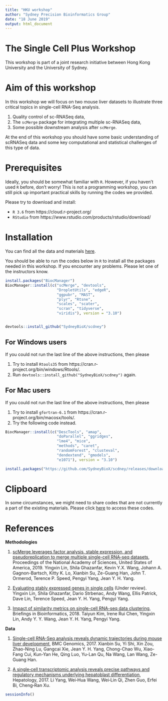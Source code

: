 ```yaml
---
title: "HKU workshop"
author: "Sydney Precision Bioinformatics Group"
date: "18 June 2019"
output: html_document
---
```


# The Single Cell Plus Workshop

This workshop is part of a joint research initiative between Hong Kong University and the University of Sydney.


# Aim of this workshop

In this workshop we will focus on two mouse liver datasets to illustrate three critical topics in single-cell RNA-Seq analysis.

  1. Quality control of sc-RNASeq data,
  1. The `scMerge` package for integrating multiple sc-RNASeq data, 
  1. Some possible downstream analysis after `scMerge`. 


At the end of this workshop you should have some basic understanding of scRNASeq data and some key computational and statistical challenges of this type of data. 


# Prerequisites

Ideally, you should be somewhat familiar with `R`. However, if you haven't used `R` before, don't worry! This is not a programming workshop, you can still pick up important practical skills by running the codes we provided. 

Please try to download and install:

  + `R 3.6` from https://cloud.r-project.org/ 
  + `RStudio` from https://www.rstudio.com/products/rstudio/download/



# Installation 

You can find all the data and materials [here](http://shiny.maths.usyd.edu.au/singlecellplus/SingleCellPlus_zip.zip). 

You should be able to run the codes below in `R` to install all the packages needed in this workshop. If you encounter any problems. Please let one of the instructors know. 

```r
install.packages("BiocManager")
BiocManager::install(c("scMerge", "devtools", 
                       "DropletUtils", "edgeR",
                       "ggpubr", "MAST", 
                       "plyr", "Rtsne", 
                       "scales", "scater", 
                       "scran", "tidyverse", 
                       "viridis"), version = "3.10")


devtools::install_github("SydneyBioX/scdney")
```

## For Windows users

If you could not run the last line of the above instructions, then please 

1. Try to install `Rtools35` from https://cran.r-project.org/bin/windows/Rtools/. 
1. Run `devtools::install_github("SydneyBioX/scdney")` again. 

## For Mac users

If you could not run the last line of the above instructions, then please 

1. Try to install `gfortran-6.1` from https://cran.r-project.org/bin/macosx/tools/.
1. Try the following code instead.

```r
BiocManager::install(c("DescTools", "amap", 
                       "doParallel", "ggridges", 
                       "lme4", "mice", 
                       "methods", "caret", 
                       "randomForest", "clusteval", 
                       "dendextend", "gmodels", 
                       "e1071"), version = "3.10")

install.packages("https://github.com/SydneyBioX/scdney/releases/download/V0.1.4/scdney_0.1.4.tgz", repos = NULL)
```



# Clipboard

In some circumstances, we might need to share codes that are not currently a part of the existing materials. Please click [here](https://docs.google.com/document/d/136YffzxjkUM8RIGsnjD_yOkCTWw4Ijdwjy4_58nC-zc/edit?usp=sharing) to access these codes. 


# References

**Methodologies**

1. [scMerge leverages factor analysis, stable expression, and pseudoreplication to merge multiple single-cell RNA-seq datasets](http://www.pnas.org/lookup/doi/10.1073/pnas.1820006116), Proceedings of the National Academy of Sciences, United States of America, 2019. Yingxin Lin, Shila Ghazanfar, Kevin Y.X. Wang, Johann A. Gagnon-Bartsch, Kitty K. Lo, Xianbin Su, Ze-Guang Han, John T. Ormerod, Terence P. Speed, Pengyi Yang, Jean Y. H. Yang.

1. [Evaluating stably expressed genes in single cells](https://www.biorxiv.org/content/biorxiv/early/2018/11/22/229815.full.pdf) (Under review). Yingxin Lin, Shila Ghazanfar, Dario Strbenac, Andy Wang, Ellis Patrick, Dave Lin, Terence Speed, Jean Y. H. Yang, Pengyi Yang.

1. [Impact of similarity metrics on single-cell RNA-seq data clustering](https://doi.org/10.1093/bib/bby076), Briefings in Bioinformatics, 2018. Taiyun Kim, Irene Rui Chen, Yingxin Lin, Andy Y. Y. Wang, Jean Y. H. Yang, Pengyi Yang.


**Data**

1. [Single-cell RNA-Seq analysis reveals dynamic trajectories during mouse liver development](https://doi.org/10.1186/s12864-017-4342-x), BMC Genomics, 2017. Xianbin Su, Yi Shi, Xin Zou, Zhao-Ning Lu, Gangcai Xie, Jean Y. H. Yang, Chong-Chao Wu, Xiao-Fang Cui, Kun-Yan He, Qing Luo, Yu-Lan Qu, Na Wang, Lan Wang, Ze-Guang Han.

1. [A single‐cell transcriptomic analysis reveals precise pathways and regulatory mechanisms underlying hepatoblast differentiation](https://doi.org/10.1002/hep.29353), Hepatology, 2017. Li Yang, Wei‐Hua Wang, Wei‐Lin Qi, Zhen Guo, Erfei Bi, Cheng‐Ran Xu. 

```r
sessionInfo()
```

